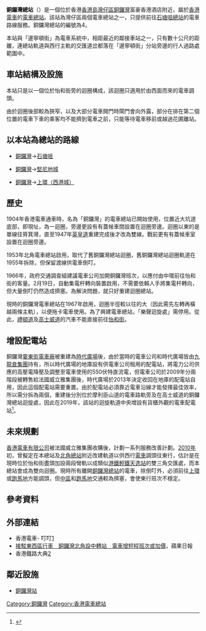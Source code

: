 {{Infobox station
|name = 銅鑼灣
|eng_name = Causeway Bay
|linecolour=#016339
|image = Causeway Bay Tram Terminus 20210213.jpg
|caption = 銅鑼灣總站（2021年2月）
|borough = {{HKG}}[[香港島|香港島]][[灣仔區|灣仔區]]
|address = [[銅鑼灣|銅鑼灣]][[怡和街|怡和街]]東面盡頭
|coordinates = {{coord|22.2792655|N|114.1870621|E|display=inline,title}}
|elevation = 
|operator = [[香港電車|香港電車]]
|line = {{香港交通標誌|TRAM|S}}
|distance = 
|platform = 1個[[側式月台|側式月台]]
|track = 1條
|connections = [[港鐵|港鐵]][[銅鑼灣站|銅鑼灣站]]、[[香港巴士|巴士]]、[[香港小巴|小巴]]
|structure = 地面車站
|hall = 
|depth = 
|levels = 
|interchange = 
|exits = 
|lift = 
|escalator = 
|architect = 
|architectural_style = 
|colour = 
|status = 營運中
|code = 
|built = 
|opened = 1904年（舊）<br />1967年（新）
|opening = 
|closed = 
|rebuilt = 
|former = 
|passengers = 
|station_hours = 
|first = 往[[石塘咀總站|石塘咀]]：05:48
|last = 往[[石塘咀總站|石塘咀]]：23:32
|adjacent = 
|other_services = 
|route_map = 
}}

'''銅鑼灣總站'''（{{lang-en|Causeway Bay Terminus}}）是一個位於香港[[香港島|香港島]][[灣仔區|灣仔區]][[銅鑼灣|銅鑼灣]]富豪香港酒店附近，屬於[[香港電車|香港電車]]的[[電車站|電車總站]]。該站為灣仔區兩個電車總站之一，只提供前往[[石塘咀總站|石塘咀總站]]的電車路線服務。銅鑼灣總站的編號為4。

本站與「邊寧頓街」為電車系統中，相距最近的鄰接車站之一，只有數十公尺的距離，連總站軌道與西行主軌的交匯道岔都落在「邊寧頓街」分站旁邊的行人過路處範圍中。

==車站結構及設施==
本站只是以一個位於怡和街旁的迴圈構成，該迴圈只適用於由西面而來的電車調頭。

由於迴圈後部較為狹窄，以及大部分電車開門時閘門會向外露，部分在排在第二個位置的電車下車的乘客均不能擠到電車之前，只能等待電車移前或越過花圃離站。

==以本站為總站的路線==

*[[銅鑼灣總站|銅鑼灣]]→[[石塘咀總站|石塘咀]]

*[[銅鑼灣總站|銅鑼灣]]→[[堅尼地城總站|堅尼地城]]

*[[銅鑼灣總站|銅鑼灣]]→[[上環街市總站|上環（西港城）]]

==歷史==
1904年香港電車通車時，名為「銅鑼灣」的電車總站已開始使用，位置近大坑道底部，即現址，為一迴圈，旁邊更設有有蓋候車間設置在迴圈旁邊。迴圈以東的是單線往筲箕灣，直至1947年[[英皇道|英皇道]]重建完成後才改為雙線。戰前更有有蓋候車室設置在迴圈旁邊。

1953年北角電車總站啟用，取代了舊銅鑼灣總站迴圈，舊銅鑼灣總站迴圈軌道在1955年拆除，但保留渡線供電車倒叮。

1966年，政府交通調查組建議電車公司加開銅鑼灣班次，以應付由中環前往怡和街的客量。2月19日，自動集電杆轉向裝置啟用，不需要依賴人手將集電杆轉向，但大量倒叮仍然造成擠塞。為解決問題，就只好重建迴圈總站。

現時的銅鑼灣電車總站在1967年啟用，迴圈半徑較以往的大（因此需先左轉再橫越兩條主軌），以便拖卡電車使用。為了興建電車總站，「樂聲迴旋處」需停用。從此，[[禮頓道|禮頓道]]及[[高士威道|高士威道]]的汽車不能直接前往[[怡和街|怡和街]]。

==增設配電站==
銅鑼灣[[霎東街電車廠|霎東街電車廠]]被重建為[[時代廣場_(香港)|時代廣場]]後，由於當時的電車公司和時代廣場皆由[[九龍倉集團|九龍倉集團]]持有，所以時代廣場的地庫設有供電車公司租用的配電站，將電力公司供應的高壓電降壓及調整至電車使用的550伏特直流電，但電車公司於2009年分兩階段被轉售給法國威立雅集團後，時代廣場於2013年決定收回在地庫的配電站自用，因此這個配電站需要重置。由於配電站必須靠近電車沿線才能發揮最佳效率，所以需分拆為兩個，重建後分別位於摩利臣山道的電車路軌旁及在高士威道的銅鑼灣總站迴旋處，因此在2019年，該站的迴旋軌道中央增設有貨櫃外觀的電車配電站<ref name="inm-2017-10-20">{{cite news |title=電車公司稱不獲續約別無選擇須遷配電站 時代廣場：曾三次續租 |url=https://www.inmediahk.net/node/1052833 |accessdate=2019-05-24 |date=2017-10-20}}</ref>。

==未來規劃==
[[香港電車有限公司|香港電車有限公司]]被法國威立雅集團收購後，計劃一系列服務改善計劃。[[2010年|2010年]]初，曾擬定在本總站及[[北角總站|北角總站]]附近改建軌道以供西行[[有軌電車|電車]]調頭往東行，估計是在現時位於怡和街盡頭加設兩段彎軌以成類似[[港鐵|港鐵]][[香港輕鐵|輕鐵]][[天逸站|天逸站]]的雙三角交匯處，而本總站會成為雙向迴圈。現時所有離開[[銅鑼灣總站|銅鑼灣總站]]的電車，除倒叮外，必須前往[[上環街市總站|上環]]或[[跑馬地總站|跑馬地]]方能調頭，但[[中環|中區]]和[[跑馬地|跑馬地]]交通較為擠塞，會使東行班次不穩定。

==參考資料==
{{reflist}}

==外部連結==
*香港電車- 叮叮[http://www.hktramways.com/tc/]
*[http://hk.apple.nextmedia.com/template/apple/art_main.php?iss_id=20100212&sec_id=4104&subsec=11867&art_id=13723890 接駁東西區行車　銅鑼灣北角設中轉站　電車增短程班次或加價]，蘋果日報
*香港鐵路大典[http://hkrail.wikia.com/wiki/%E9%8A%85%E9%91%BC%E7%81%A3%E7%B8%BD%E7%AB%99]

==鄰近設施==
*[[銅鑼灣站|銅鑼灣站]]

{{香港電車}}

[[Category:銅鑼灣|Category:銅鑼灣]]
[[Category:香港電車總站|Category:香港電車總站]]